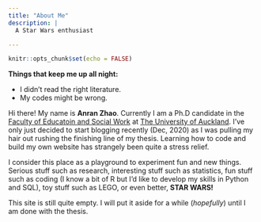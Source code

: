 ---
title: "About Me"
description: |
  A Star Wars enthusiast

---

```{r setup, include=FALSE}
knitr::opts_chunk$set(echo = FALSE)
```


**Things that keep me up all night: ** \

- I didn't read the right literature. 
- My codes might be wrong.



Hi there! My name is **Anran Zhao**. Currently I am a Ph.D candidate in the [Faculty of Educatoin and Social Work](https://www.auckland.ac.nz/en/education.html){target="_blank} at [The University of Auckland](https://www.auckland.ac.nz/en.html). I've only just decided to start blogging recently (Dec, 2020) as I was pulling my hair out rushing the finishing line of my thesis. Learning how to code and build my own website has strangely been quite a stress relief.\

I consider this place as a playground to experiment fun and new things. Serious stuff such as research, interesting stuff such as statistics, fun stuff such as coding (I know a bit of R but I'd like to develop my skills in Python and SQL), toy stuff such as LEGO, or even better, **STAR WARS!**\

This site is still quite empty. I will put it aside for a while (*hopefully*) until I am done with the thesis.\

